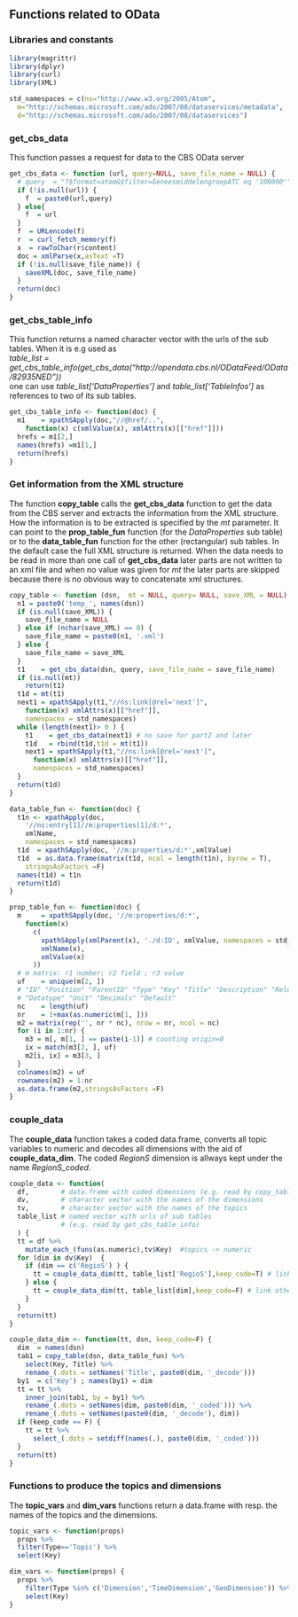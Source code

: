 ## Functions related to OData
### Libraries and constants
```r
library(magrittr)
library(dplyr)
library(curl)
library(XML)

std_namespaces = c(ns="http://www.w3.org/2005/Atom",
  m="http://schemas.microsoft.com/ado/2007/08/dataservices/metadata",
  d="http://schemas.microsoft.com/ado/2007/08/dataservices") 
```

### **get_cbs_data** 
This function passes a request for data to the CBS OData server
```r
get_cbs_data <- function (url, query=NULL, save_file_name = NULL) {
  # query  = "?$format=atom&$filter=GeneesmiddelengroepATC eq '100000'"
  if (!is.null(url)) {
    f  = paste0(url,query)
  } else{
    f  = url
  }
  f  = URLencode(f)
  r  = curl_fetch_memory(f)
  x  = rawToChar(r$content)
  doc = xmlParse(x,asText =T)
  if (!is.null(save_file_name)) {
    saveXML(doc, save_file_name)
  }
  return(doc)
}

```
### **get_cbs_table_info** 
This function returns a named character vector with the urls of the sub tables. When it is e.g used as  
 *table_list = get_cbs_table_info(get_cbs_data("http://opendata.cbs.nl/ODataFeed/OData/82935NED"))*  
one can use *table_list['DataProperties']* and *table_list['TableInfos']* as references to two of its sub tables.
```r
get_cbs_table_info <- function(doc) {
  m1    = xpathSApply(doc,"//@href/..", 
    function(x) c(xmlValue(x), xmlAttrs(x)[["href"]]))
  hrefs = m1[2,]
  names(hrefs) =m1[1,]
  return(hrefs)
}
```
### Get information from the XML structure
The function **copy_table** calls the **get_cbs_data** function to get the data from the CBS server and extracts the information from the XML structure. How the information is to be extracted is specified by the *mt* parameter. It can point to the **prop_table_fun** function (for the *DataProperties* sub table) or to the **data_table_fun** function for the other (rectangular) sub tables. In the default case the full XML structure is returned. \newline 
When the data needs to be read in more than one call of **get_cbs_data** later parts are not written to an xml file and when no value was given for *mt* the later parts are skipped because there is no obvious way to concatenate xml structures.
```r
copy_table <- function (dsn,  mt = NULL, query= NULL, save_XML = NULL) {
  n1 = paste0('temp_', names(dsn))
  if (is.null(save_XML)) {
    save_file_name = NULL
  } else if (nchar(save_XML) == 0) {
    save_file_name = paste0(n1, '.xml')
  } else {
    save_file_name = save_XML
  }
  t1    = get_cbs_data(dsn, query, save_file_name = save_file_name)
  if (is.null(mt))
    return(t1)
  t1d = mt(t1)
  next1 = xpathSApply(t1,"//ns:link[@rel='next']",
    function(x) xmlAttrs(x)[["href"]],
    namespaces = std_namespaces)
  while (length(next1)> 0 ) {
    t1    = get_cbs_data(next1) # no save for part2 and later
    t1d   = rbind(t1d,t1d = mt(t1))
    next1 = xpathSApply(t1,"//ns:link[@rel='next']",
      function(x) xmlAttrs(x)[["href"]],
      namespaces = std_namespaces)
  }
  return(t1d)
}

data_table_fun <- function(doc) {
  t1n <- xpathApply(doc,
    '//ns:entry[1]//m:properties[1]/d:*',
    xmlName,
    namespaces = std_namespaces)
  t1d  = xpathSApply(doc, '//m:properties/d:*',xmlValue)
  t1d  = as.data.frame(matrix(t1d, ncol = length(t1n), byrow = T),
    stringsAsFactors =F)
  names(t1d) = t1n
  return(t1d)
}

prop_table_fun <- function(doc) {
  m     = xpathSApply(doc, '//m:properties/d:*',
    function(x)
      c(
        xpathSApply(xmlParent(x), './d:ID', xmlValue, namespaces = std_namespaces),
        xmlName(x),
        xmlValue(x)
      ))
  # m matrix: r1 number; r2 field ; r3 value
  uf    = unique(m[2, ])
  # "ID" "Position" "ParentID" "Type" "Key" "Title" "Description" "ReleasePolicy"
  # "Datatype" "Unit" "Decimals" "Default"
  nc    = length(uf)
  nr    = 1+max(as.numeric(m[1, ]))
  m2 = matrix(rep('', nr * nc), nrow = nr, ncol = nc)
  for (i in 1:nr) {
    m3 = m[, m[1, ] == paste(i-1)] # counting origin=0
    ix = match(m3[2, ], uf)
    m2[i, ix] = m3[3, ]
  }
  colnames(m2) = uf
  rownames(m2) = 1:nr
  as.data.frame(m2,stringsAsFactors =F)
}
```
### **couple_data**
The **couple_data** function takes a coded data.frame, converts all topic variables to numeric and decodes all dimensions with the aid of **couple_data_dim**. The coded *RegionS* dimension is allways kept under the name  *RegionS_coded*.
```r
couple_data <- function(
  df,        # data.frame with coded dimensions (e.g. read by copy_table)
  dv,        # character vector with the names of the dimensions
  tv,        # character vector with the names of the topics
  table_list # named vector with urls of sub tables 
             # (e.g. read by get_cbs_table_info)
  ) {
  tt = df %>% 
    mutate_each_(funs(as.numeric),tv$Key)  #topics -> numeric
  for (dim in dv$Key)  {
    if (dim == c('RegioS') ) {
      tt = couple_data_dim(tt, table_list['RegioS'],keep_code=T) # link RegioS
    } else {
      tt = couple_data_dim(tt, table_list[dim],keep_code=F) # link other dimensions
    }
  }
  return(tt)
}

couple_data_dim <- function(tt, dsn, keep_code=F) {
  dim  = names(dsn)
  tab1 = copy_table(dsn, data_table_fun) %>%
    select(Key, Title) %>%
    rename_(.dots = setNames('Title', paste0(dim, '_decode')))
  by1  = c('Key') ; names(by1) = dim
  tt = tt %>%
    inner_join(tab1, by = by1) %>%
    rename_(.dots = setNames(dim, paste0(dim, '_coded'))) %>%
    rename_(.dots = setNames(paste0(dim, '_decode'), dim))
  if (keep_code == F) {
    tt = tt %>%
      select_(.dots = setdiff(names(.), paste0(dim, '_coded')))
  }
  return(tt)
}
```
### Functions to produce the topics and dimensions
The **topic_vars** and **dim_vars** functions return a data.frame with resp. the names of the topics and the dimensions.
```r
topic_vars <- function(props) 
  props %>%
  filter(Type=='Topic') %>%
  select(Key)

dim_vars <- function(props) {
  props %>%
    filter(Type %in% c('Dimension','TimeDimension','GeoDimension')) %>%
    select(Key)
}
```
